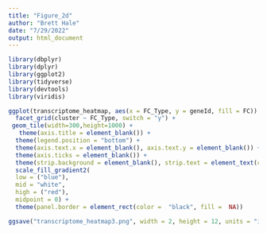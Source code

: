 ```yaml
---
title: "Figure_2d"
author: "Brett Hale"
date: "7/29/2022"
output: html_document
---
```


```r
library(dbplyr)
library(dplyr)
library(ggplot2)
library(tidyverse)
library(devtools)
library(viridis)
```


```r
ggplot(transcriptome_heatmap, aes(x = FC_Type, y = geneId, fill = FC)) +
  facet_grid(cluster ~ FC_Type, switch = "y") +
 geom_tile(width=300,height=1000) +
   theme(axis.title = element_blank()) +
  theme(legend.position = "bottom") +
  theme(axis.text.x = element_blank(), axis.text.y = element_blank()) +
  theme(axis.ticks = element_blank()) + 
  theme(strip.background = element_blank(), strip.text = element_text(color = "black", face = "bold")) +
  scale_fill_gradient2(
  low = ("blue"),
  mid = "white",
  high = ("red"),
  midpoint = 0) +
  theme(panel.border = element_rect(color =  "black", fill =  NA))

ggsave("transcriptome_heatmap3.png", width = 2, height = 12, units = "in", dpi = 600)
```



